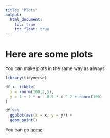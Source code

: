 ```yaml
---
title: "Plots"
output: 
  html_document:
    toc: true
    toc_float: true
---
```


# Here are some plots

You can make plots in the same way as always 

```r
library(tidyverse)

df <- tibble(
  x = rnorm(100,2,5), 
  y = 1 + 2 * x - 0.5 * x ^ 2 + rnorm(100)
)

df %>% 
  ggplot(aes(x = x, y = y)) + 
  geom_point()
```


You can go [home](index.html)